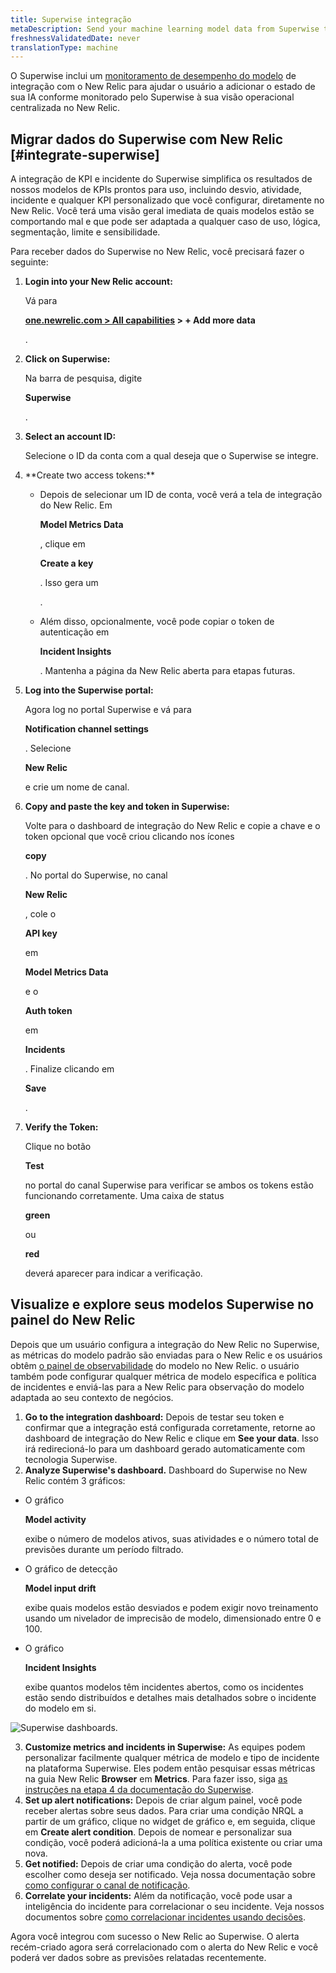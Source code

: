 ```yaml
---
title: Superwise integração
metaDescription: Send your machine learning model data from Superwise to New Relic to understand your model's performance.
freshnessValidatedDate: never
translationType: machine
---
```



O Superwise inclui um [monitoramento de desempenho do modelo](/docs/alerts-applied-intelligence/mlops/get-started/intro-mlops/) de integração com o New Relic para ajudar o usuário a adicionar o estado de sua IA conforme monitorado pelo Superwise à sua visão operacional centralizada no New Relic.

## Migrar dados do Superwise com New Relic [#integrate-superwise]

A integração de KPI e incidente do Superwise simplifica os resultados de nossos modelos de KPIs prontos para uso, incluindo desvio, atividade, incidente e qualquer KPI personalizado que você configurar, diretamente no New Relic. Você terá uma visão geral imediata de quais modelos estão se comportando mal e que pode ser adaptada a qualquer caso de uso, lógica, segmentação, limite e sensibilidade.

Para receber dados do Superwise no New Relic, você precisará fazer o seguinte:

1. <DoNotTranslate>**Login into your New Relic account:**</DoNotTranslate>

   Vá para

   <DoNotTranslate>**[one.newrelic.com > All capabilities](https://one.newrelic.com/all-capabilities) > + Add more data**</DoNotTranslate>

   .

2. <DoNotTranslate>**Click on Superwise:**</DoNotTranslate>

   Na barra de pesquisa, digite

   <DoNotTranslate>**Superwise**</DoNotTranslate>

   .

3. <DoNotTranslate>**Select an account ID:**</DoNotTranslate>

   Selecione o ID da conta com a qual deseja que o Superwise se integre.

4. <DoNotTranslate>
     **Create two access tokens:**
   </DoNotTranslate>

   * Depois de selecionar um ID de conta, você verá a tela de integração do New Relic. Em

     <DoNotTranslate>**Model Metrics Data**</DoNotTranslate>

     , clique em

     <DoNotTranslate>**Create a key**</DoNotTranslate>

     . Isso gera um

     <InlinePopover type="licenseKey"/>

     .

   * Além disso, opcionalmente, você pode copiar o token de autenticação em

     <DoNotTranslate>**Incident Insights**</DoNotTranslate>

     . Mantenha a página da New Relic aberta para etapas futuras.

5. <DoNotTranslate>**Log into the Superwise portal:**</DoNotTranslate>

   Agora log no portal Superwise e vá para

   <DoNotTranslate>**Notification channel settings**</DoNotTranslate>

   . Selecione

   <DoNotTranslate>**New Relic**</DoNotTranslate>

   e crie um nome de canal.

6. <DoNotTranslate>**Copy and paste the key and token in Superwise:**</DoNotTranslate>

   Volte para o dashboard de integração do New Relic e copie a chave e o token opcional que você criou clicando nos ícones

   <DoNotTranslate>**copy**</DoNotTranslate>

   . No portal do Superwise, no canal

   <DoNotTranslate>**New Relic**</DoNotTranslate>

   , cole o

   <DoNotTranslate>**API key**</DoNotTranslate>

   em

   <DoNotTranslate>**Model Metrics Data**</DoNotTranslate>

   e o

   <DoNotTranslate>**Auth token**</DoNotTranslate>

   em

   <DoNotTranslate>**Incidents**</DoNotTranslate>

   . Finalize clicando em

   <DoNotTranslate>**Save**</DoNotTranslate>

   .

7. <DoNotTranslate>**Verify the Token:**</DoNotTranslate>

   Clique no botão

   <DoNotTranslate>**Test**</DoNotTranslate>

   no portal do canal Superwise para verificar se ambos os tokens estão funcionando corretamente. Uma caixa de status

   <DoNotTranslate>**green**</DoNotTranslate>

   ou

   <DoNotTranslate>**red**</DoNotTranslate>

   deverá aparecer para indicar a verificação.

<InstallFeedback/>

## Visualize e explore seus modelos Superwise no painel do New Relic

Depois que um usuário configura a integração do New Relic no Superwise, as métricas do modelo padrão são enviadas para o New Relic e os usuários obtêm [o painel de observabilidade](/docs/query-your-data/explore-query-data/dashboards/introduction-dashboards/) do modelo no New Relic. o usuário também pode configurar qualquer métrica de modelo específica e política de incidentes e enviá-las para a New Relic para observação do modelo adaptada ao seu contexto de negócios.

1. <DoNotTranslate>**Go to the integration dashboard:**</DoNotTranslate> Depois de testar seu token e confirmar que a integração está configurada corretamente, retorne ao dashboard de integração do New Relic e clique em <DoNotTranslate>**See your data**</DoNotTranslate>. Isso irá redirecioná-lo para um dashboard gerado automaticamente com tecnologia Superwise.
2. <DoNotTranslate>**Analyze Superwise's dashboard.**</DoNotTranslate> Dashboard do Superwise no New Relic contém 3 gráficos:

* O gráfico

  <DoNotTranslate>**Model activity**</DoNotTranslate>

  exibe o número de modelos ativos, suas atividades e o número total de previsões durante um período filtrado.

* O gráfico de detecção

  <DoNotTranslate>**Model input drift**</DoNotTranslate>

  exibe quais modelos estão desviados e podem exigir novo treinamento usando um nivelador de imprecisão de modelo, dimensionado entre 0 e 100.

* O gráfico

  <DoNotTranslate>**Incident Insights**</DoNotTranslate>

  exibe quantos modelos têm incidentes abertos, como os incidentes estão sendo distribuídos e detalhes mais detalhados sobre o incidente do modelo em si.

<img
  title="Superwise's dashboards"
  alt="Superwise dashboards."
  src={modelperformancemonitoringSuperwiseDashboard}
/>

3. <DoNotTranslate>**Customize metrics and incidents in Superwise:**</DoNotTranslate> As equipes podem personalizar facilmente qualquer métrica de modelo e tipo de incidente na plataforma Superwise. Eles podem então pesquisar essas métricas na guia New Relic <DoNotTranslate>**Browser**</DoNotTranslate> em <DoNotTranslate>**Metrics**</DoNotTranslate>. Para fazer isso, siga [as instruções na etapa 4 da documentação do Superwise](https://docs.superwise.ai/docs/new-relic#4-customize-metrics-and-incidents-you-would-like-to-send).
4. <DoNotTranslate>**Set up alert notifications:**</DoNotTranslate> Depois de criar algum painel, você pode receber alertas sobre seus dados. Para criar uma condição NRQL <InlinePopover type="alerts"/>a partir de um gráfico, clique no widget de gráfico e, em seguida, clique em <DoNotTranslate>**Create alert condition**</DoNotTranslate>. Depois de nomear e personalizar sua condição, você poderá adicioná-la a uma política existente ou criar uma nova.
5. <DoNotTranslate>**Get notified:**</DoNotTranslate> Depois de criar uma condição do alerta, você pode escolher como deseja ser notificado. Veja nossa documentação sobre [como configurar o canal de notificação](/docs/alerts-applied-intelligence/new-relic-alerts/alert-notifications/notification-channels-control-where-send-alerts/).
6. <DoNotTranslate>**Correlate your incidents:**</DoNotTranslate> Além da notificação, você pode usar a inteligência do incidente para correlacionar o seu incidente. Veja nossos documentos sobre [como correlacionar incidentes usando decisões](/docs/alerts-applied-intelligence/applied-intelligence/incident-intelligence/change-applied-intelligence-correlation-logic-decisions/).

Agora você integrou com sucesso o New Relic ao Superwise. O alerta recém-criado agora será correlacionado com o alerta do New Relic e você poderá ver dados sobre as previsões relatadas recentemente.